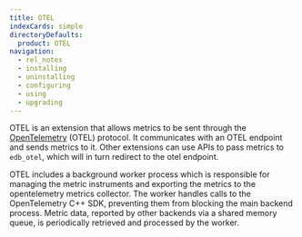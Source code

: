 ```yaml
---
title: OTEL
indexCards: simple
directoryDefaults:
  product: OTEL
navigation:
  - rel_notes
  - installing
  - uninstalling
  - configuring
  - using
  - upgrading
---
```


OTEL is an extension that allows metrics to be sent through the [OpenTelemetry](https://opentelemetry.io) (OTEL) protocol.  It communicates with an OTEL endpoint and sends metrics to it.  Other extensions can use APIs to pass metrics to `edb_otel`, which will in turn redirect to the otel endpoint.


OTEL includes a background worker process which is responsible for managing the metric instruments and exporting the metrics to the opentelemetry metrics collector. The worker handles calls to the OpenTelemetry C++ SDK, preventing them from blocking the main backend process. Metric data, reported by other backends via a shared memory queue, is periodically retrieved and processed by the worker.

